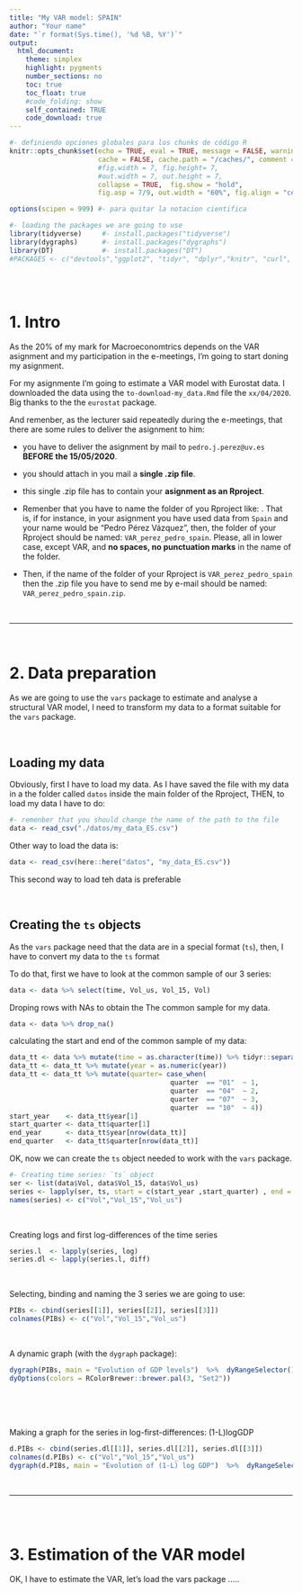 ```yaml
---
title: "My VAR model: SPAIN"
author: "Your name"
date: "`r format(Sys.time(), '%d %B, %Y')`" 
output: 
  html_document:
    theme: simplex
    highlight: pygments 
    number_sections: no
    toc: true
    toc_float: true
    #code_folding: show
    self_contained: TRUE
    code_download: true
---
```



```r
#- definiendo opciones globales para los chunks de código R
knitr::opts_chunk$set(echo = TRUE, eval = TRUE, message = FALSE, warning = FALSE, 
                      cache = FALSE, cache.path = "/caches/", comment = "#>",
                      #fig.width = 7, fig.height= 7,   
                      #out.width = 7, out.height = 7,
                      collapse = TRUE,  fig.show = "hold",
                      fig.asp = 7/9, out.width = "60%", fig.align = "center")
```


```r
options(scipen = 999) #- para quitar la notacion cientifica
```


```r
#- loading the packages we are going to use
library(tidyverse)     #- install.packages("tidyverse")
library(dygraphs)      #- install.packages("dygraphs")
library(DT)            #- install.packages("DT")
#PACKAGES <- c("devtools","ggplot2", "tidyr", "dplyr","knitr", "curl", "vars", "forecast", "dygraphs", "eurostat", "rmdformats", "DiagrammeR", "rio", "tidyverse")  #- packages to load

```


<br><br>

# 1. Intro

As the 20% of my mark for Macroeconomtrics depends on the VAR asignment and my participation in the e-meetings, I'm going to start doning my asignment. 

For my asignmente I'm going to estimate a VAR model with Eurostat data. I downloaded the data using the `to-download-my_data.Rmd` file   the `xx/04/2020`. Big thanks to the the `eurostat` package.

And remenber, as the lecturer said repeatedly during the e-meetings, that there are some rules to deliver the asignment to him:

- you have to deliver the asignment by mail to `pedro.j.perez@uv.es` **BEFORE the 15/05/2020**.   
 
- you should attach in you mail a **single .zip file**.   

- this single .zip file has to contain your **asignment as an Rproject**.   

- Remenber that you have to name the folder of you Rproject like: <VAR_country_1st-surname_name>. That is, if for instance, in your asignment you have used data from `Spain` and your name would be "Pedro Pérez Vázquez", then, the folder of your Rproject should be named: `VAR_perez_pedro_spain`. Please, all in lower case, except VAR, and **no spaces, no punctuation marks** in the name of the folder.   

- Then, if the name of the folder of your Rproject is `VAR_perez_pedro_spain` then the .zip file you have to send me by e-mail should be named: `VAR_perez_pedro_spain.zip`.   

<br>

---------------------------------------

<br>

# 2. Data preparation

As we are going to use the `vars` package to estimate and analyse a structural VAR model, I need to transform my data to a format suitable for the `vars` package. 

<br>

## Loading my data

Obviously, first I have to load my data. As I have saved the file with my data in a the folder called `datos` inside the main folder of the Rproject, THEN, to load my data I have to do:


```r
#- remenber that you should change the name of the path to the file
data <- read_csv("./datos/my_data_ES.csv") 
```

Other way to load the data is: 


```r
data <- read_csv(here::here("datos", "my_data_ES.csv")) 
```

This second way to load teh data is preferable


<br>

## Creating the `ts` objects

As the `vars` package need that the data are in a special format (`ts`), then, I have to convert my data to the `ts` format

To do that, first we have to look at the common sample of our 3 series:


```r
data <- data %>% select(time, Vol_us, Vol_15, Vol)
```

Droping rows with NAs to obtain the The common sample for my data.

```r
data <- data %>% drop_na()
```

calculating the start and end of the common sample of my data:
  
```r
data_tt <- data %>% mutate(time = as.character(time)) %>% tidyr::separate(time, c("year", "quarter", "day"),"-")
data_tt <- data_tt %>% mutate(year = as.numeric(year)) 
data_tt <- data_tt %>% mutate(quarter= case_when(
                                        quarter  == "01"  ~ 1,
                                        quarter  == "04"  ~ 2,
                                        quarter  == "07"  ~ 3,
                                        quarter  == "10"  ~ 4))
start_year    <- data_tt$year[1] 
start_quarter <- data_tt$quarter[1] 
end_year      <- data_tt$year[nrow(data_tt)] 
end_quarter   <- data_tt$quarter[nrow(data_tt)] 
```


OK, now we can create the `ts` object needed to work with the `vars` package.

```r
#- Creating time series: `ts` object
ser <- list(data$Vol, data$Vol_15, data$Vol_us)
series <- lapply(ser, ts, start = c(start_year ,start_quarter) , end = c(end_year, end_quarter) , frequency = 4)
names(series) <- c("Vol","Vol_15","Vol_us")
```

<br>

Creating logs and first log-differences of the time series

```r
series.l  <- lapply(series, log)
series.dl <- lapply(series.l, diff)
```

<br>

Selecting, binding and naming the 3 series we are going to use:

```r
PIBs <- cbind(series[[1]], series[[2]], series[[3]])
colnames(PIBs) <- c("Vol","Vol_15","Vol_us")
```

<br>

A dynamic graph (with the `dygraph` package):

```r
dygraph(PIBs, main = "Evolution of GDP levels")  %>%  dyRangeSelector() %>%
dyOptions(colors = RColorBrewer::brewer.pal(3, "Set2")) 
```

<br><br><br>

Making a graph for the series in log-first-differences: (1-L)logGDP

```r
d.PIBs <- cbind(series.dl[[1]], series.dl[[2]], series.dl[[3]])
colnames(d.PIBs) <- c("Vol","Vol_15","Vol_us")
dygraph(d.PIBs, main = "Evolution of (1-L) log GDP")  %>%  dyRangeSelector() 
```


<br>

-------------------------------------------------------

<br><br>


 
# 3. Estimation of the VAR model

OK, I have to estimate the VAR, let's load the vars package .....




